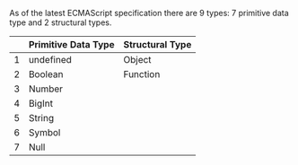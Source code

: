
As of the latest ECMAScript specification there are 9 types:
7 primitive data type and 2 structural types.


|   	| Primitive Data Type 	| Structural Type 	|
|---	|---------------------	|-----------------	|
| 1 	| undefined           	| Object          	|
| 2 	| Boolean             	| Function        	|
| 3 	| Number              	|                 	|
| 4 	| BigInt              	|                 	|
| 5 	| String              	|                 	|
| 6 	| Symbol              	|                 	|
| 7 	| Null                	|                 	|


